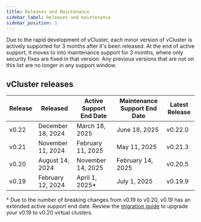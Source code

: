 ```yaml
---
title: Releases and Maintenance
sidebar_label: Releases and maintenance
sidebar_position: 1
---
```


Due to the rapid development of vCluster, each minor version of vCluster is actively supported for 3 months after it's been released. At the end of
active support, it moves to into maintenance support for 3 months, where only security fixes are fixed in that version. Any previous versions that are not on this list are no longer in any support window. 


## vCluster releases

| Release | Released | Active Support End Date | Maintenance Support End Date | Latest Release |
|---|---|---|---|---|
| v0.22 | December 18, 2024 | March 18, 2025 | June 18, 2025 | v0.22.0 |
| v0.21 | November 11, 2024 | February 11, 2025 | May 11, 2025 | v0.21.3 |
| v0.20 | August 14, 2024 | November 14, 2025 | February 14, 2025 | v0.20.5
| v0.19 | February 12, 2024 | April 1, 2025* | July 1, 2025 | v0.19.9 |

\* Due to the number of breaking changes from v0.19 to v0.20, v0.19 has an extended active support end date. Review the [migration guide](../../reference/migrations/0-20-migration.mdx) to upgrade your v0.19 to v0.20 virtual clusters. 